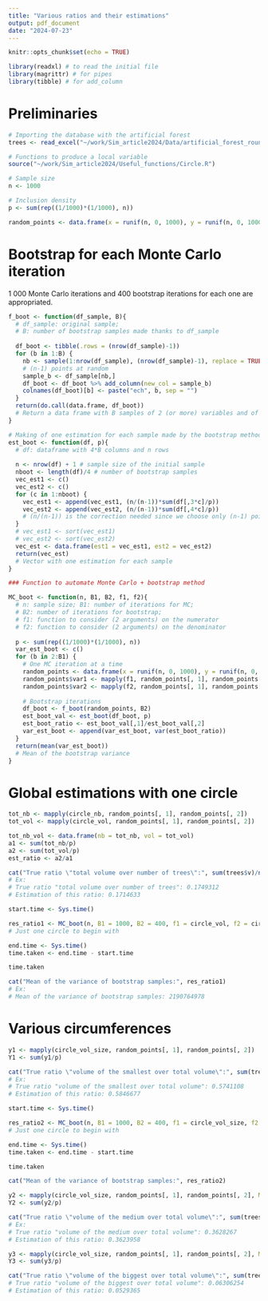 ```yaml
---
title: "Various ratios and their estimations"
output: pdf_document
date: "2024-07-23"
---
```


```r
knitr::opts_chunk$set(echo = TRUE)
```

```r
library(readxl) # to read the initial file
library(magrittr) # for pipes
library(tibble) # for add_column
```

# Preliminaries

```r
# Importing the database with the artificial forest
trees <- read_excel("~/work/Sim_article2024/Data/artificial_forest_round.xls")
```

```r
# Functions to produce a local variable
source("~/work/Sim_article2024/Useful_functions/Circle.R")
```

```r
# Sample size
n <- 1000

# Inclusion density
p <- sum(rep((1/1000)*(1/1000), n))
```

```r
random_points <- data.frame(x = runif(n, 0, 1000), y = runif(n, 0, 1000))
```

# Bootstrap for each Monte Carlo iteration

1 000 Monte Carlo iterations and 400 bootstrap iterations for each one are appropriated.

```r
f_boot <- function(df_sample, B){
  # df_sample: original sample; 
  # B: number of bootstrap samples made thanks to df_sample
  
  df_boot <- tibble(.rows = (nrow(df_sample)-1))
  for (b in 1:B) {
    nb <- sample(1:nrow(df_sample), (nrow(df_sample)-1), replace = TRUE)
    # (n-1) points at random
    sample_b <- df_sample[nb,]
    df_boot <- df_boot %>% add_column(new_col = sample_b)
    colnames(df_boot)[b] <- paste("ech", b, sep = "")
  }
  return(do.call(data.frame, df_boot))
  # Return a data frame with B samples of 2 (or more) variables and of size n
}
```

```r
# Making of one estimation for each sample made by the bootstrap method
est_boot <- function(df, p){
  # df: dataframe with 4*B columns and n rows
  
  n <- nrow(df) + 1 # sample size of the initial sample
  nboot <- length(df)/4 # number of bootstrap samples
  vec_est1 <- c()
  vec_est2 <- c()
  for (c in 1:nboot) {
    vec_est1 <- append(vec_est1, (n/(n-1))*sum(df[,3*c]/p))
    vec_est2 <- append(vec_est2, (n/(n-1))*sum(df[,4*c]/p))
    # (n/(n-1)) is the correction needed since we choose only (n-1) points
  }
  # vec_est1 <- sort(vec_est1)
  # vec_est2 <- sort(vec_est2)
  vec_est <- data.frame(est1 = vec_est1, est2 = vec_est2)
  return(vec_est)
  # Vector with one estimation for each sample
}
```

```r
### Function to automate Monte Carlo + bootstrap method

MC_boot <- function(n, B1, B2, f1, f2){
  # n: sample size; B1: number of iterations for MC;
  # B2: number of iterations for bootstrap;
  # f1: function to consider (2 arguments) on the numerator
  # f2: function to consider (2 arguments) on the denominator
  
  p <- sum(rep((1/1000)*(1/1000), n))
  var_est_boot <- c()
  for (b in 2:B1) {
    # One MC iteration at a time
    random_points <- data.frame(x = runif(n, 0, 1000), y = runif(n, 0, 1000))
    random_points$var1 <- mapply(f1, random_points[, 1], random_points[, 2])
    random_points$var2 <- mapply(f2, random_points[, 1], random_points[, 2])
    
    # Bootstrap iterations
    df_boot <- f_boot(random_points, B2)
    est_boot_val <- est_boot(df_boot, p)
    est_boot_ratio <- est_boot_val[,1]/est_boot_val[,2]
    var_est_boot <- append(var_est_boot, var(est_boot_ratio))
  }
  return(mean(var_est_boot))
  # Mean of the bootstrap variance
}
```

# Global estimations with one circle

```r
tot_nb <- mapply(circle_nb, random_points[, 1], random_points[, 2])
tot_vol <- mapply(circle_vol, random_points[, 1], random_points[, 2])
```

```r
tot_nb_vol <- data.frame(nb = tot_nb, vol = tot_vol)
a1 <- sum(tot_nb/p)
a2 <- sum(tot_vol/p)
est_ratio <- a2/a1
```

```r
cat("True ratio \"total volume over number of trees\":", sum(trees$v)/nrow(trees), "\nEstimation of this ratio:", est_ratio)
# Ex:
# True ratio "total volume over number of trees": 0.1749312 
# Estimation of this ratio: 0.1714633
```

```r
start.time <- Sys.time()

res_ratio1 <- MC_boot(n, B1 = 1000, B2 = 400, f1 = circle_vol, f2 = circle_nb)
# Just one circle to begin with

end.time <- Sys.time()
time.taken <- end.time - start.time

time.taken
```

```r
cat("Mean of the variance of bootstrap samples:", res_ratio1)
# Ex:
# Mean of the variance of bootstrap samples: 2190764978
```

# Various circumferences

```r
y1 <- mapply(circle_vol_size, random_points[, 1], random_points[, 2])
Y1 <- sum(y1/p)
```

```r
cat("True ratio \"volume of the smallest over total volume\":", sum(trees[(trees$d130 > 23.5/pi) & (trees$d130 < 70.5/pi),]$v)/sum(trees$v), "\nEstimation of this ratio:", Y1/a2)
# Ex:
# True ratio "volume of the smallest over total volume": 0.5741108
# Estimation of this ratio: 0.5846677
```

```r
start.time <- Sys.time()

res_ratio2 <- MC_boot(n, B1 = 1000, B2 = 400, f1 = circle_vol_size, f2 = circle_vol)
# Just one circle to begin with

end.time <- Sys.time()
time.taken <- end.time - start.time

time.taken
```

```r
cat("Mean of the variance of bootstrap samples:", res_ratio2)
```

```r
y2 <- mapply(circle_vol_size, random_points[, 1], random_points[, 2], MoreArgs = list(5, c(70.5, 117.5)))
Y2 <- sum(y2/p)
```

```r
cat("True ratio \"volume of the medium over total volume\":", sum(trees[(trees$d130 > 70.5/pi) & (trees$d130 < 117.5/pi),]$v)/sum(trees$v), "\nEstimation of this ratio:", Y2/a2)
# Ex:
# True ratio "volume of the medium over total volume": 0.3628267
# Estimation of this ratio: 0.3623958
```

```r
y3 <- mapply(circle_vol_size, random_points[, 1], random_points[, 2], MoreArgs = list(5, c(117.5, 500)))
Y3 <- sum(y3/p)
```

```r
cat("True ratio \"volume of the biggest over total volume\":", sum(trees[(trees$d130 > 117.5/pi) & (trees$d130 < 500/pi),]$v)/sum(trees$v), "\nEstimation of this ratio:", Y3/a2)
# True ratio "volume of the biggest over total volume": 0.06306254
# Estimation of this ratio: 0.0529365
```



